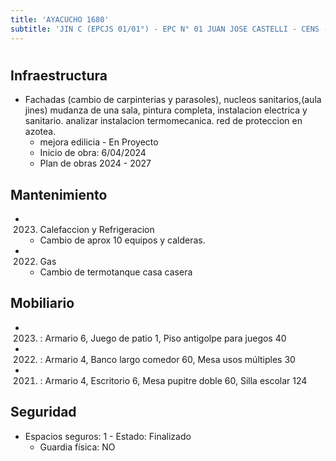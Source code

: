 ```yaml
---
title: 'AYACUCHO 1680'
subtitle: 'JIN C (EPCJS 01/01°) - EPC N° 01 JUAN JOSE CASTELLI - CENS - UGEE N° 01'
---
```


#
## Infraestructura

* Fachadas (cambio de carpinterias y parasoles), nucleos sanitarios,(aula jines) mudanza de una sala, pintura completa, instalacion electrica y sanitario. analizar instalacion termomecanica. red de proteccion en azotea. 
    + mejora edilicia - En Proyecto 
    + Inicio de obra: 6/04/2024 
    + Plan de obras 2024 - 2027 






## Mantenimiento

*  (2023) Calefaccion y Refrigeracion 
    + Cambio de aprox 10 equipos y calderas.

*  (2022) Gas 
    + Cambio de termotanque casa casera





## Mobiliario

*  (2023) : Armario 6, Juego de patio 1, Piso antigolpe para juegos 40 

*  (2022) : Armario 4, Banco largo comedor 60, Mesa usos múltiples 30 

*  (2021) : Armario 4, Escritorio 6, Mesa pupitre doble 60, Silla escolar 124 





## Seguridad

*  Espacios seguros: 1 - Estado: Finalizado 
    + Guardia física: NO



